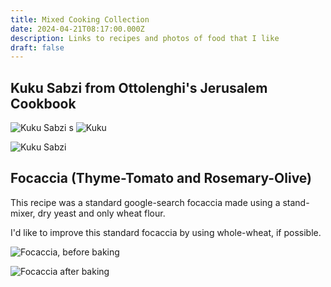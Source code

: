 ```yaml
---
title: Mixed Cooking Collection
date: 2024-04-21T08:17:00.000Z
description: Links to recipes and photos of food that I like
draft: false
---
```

## Kuku Sabzi from Ottolenghi's Jerusalem Cookbook

![Kuku Sabzi](/assets/images/20240421_0016.webp "Kuku")
s
![Kuku](/assets/images/20240421_0013.webp "Kuku")

![Kuku Sabzi](/assets/images/20240421_0019.webp "Kuku Sabzi Upside Down")

## Focaccia (Thyme-Tomato and Rosemary-Olive)

This recipe was a standard google-search focaccia made using a stand-mixer, dry yeast and only wheat flour.

I'd like to improve this standard focaccia by using whole-wheat, if possible.

![Focaccia, before baking](/assets/images/20240421_0005.webp "Focaccia with olives, tomatoes and herbs")

![Focaccia after baking](/assets/images/20240421_0015.webp "Focaccia with olives, tomatoes and herbs")
